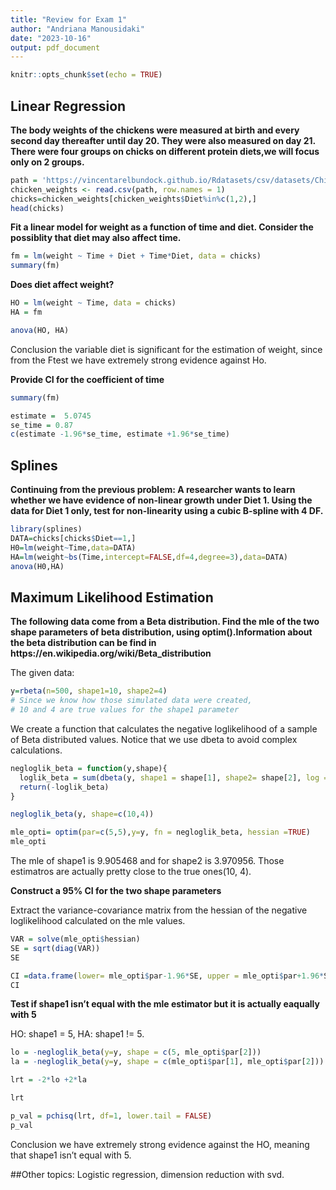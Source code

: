 ---
title: "Review for Exam 1"
author: "Andriana Manousidaki"
date: "2023-10-16"
output: pdf_document
---

```{r setup, include=FALSE}
knitr::opts_chunk$set(echo = TRUE)
```

## Linear Regression

**The body weights of the chickens were measured at birth and every second day thereafter until day 20. They were also measured on day 21. There were four groups on chicks on different protein diets,we will focus only on 2 groups.**

```{r}
path = 'https://vincentarelbundock.github.io/Rdatasets/csv/datasets/ChickWeight.csv'
chicken_weights <- read.csv(path, row.names = 1)
chicks=chicken_weights[chicken_weights$Diet%in%c(1,2),]
head(chicks)

```


**Fit a linear model for weight as a function of time and diet. Consider the possiblity that diet may also affect time.**

```{r}
fm = lm(weight ~ Time + Diet + Time*Diet, data = chicks)
summary(fm)
```

**Does diet affect weight?**

```{r}
HO = lm(weight ~ Time, data = chicks)
HA = fm 

anova(HO, HA)
```
Conclusion the variable diet is significant for the estimation of weight, since from the Ftest we have extremely strong evidence against Ho.


**Provide CI for the coefficient of time**
```{r}
summary(fm)
```
```{r}
estimate =  5.0745
se_time = 0.87
c(estimate -1.96*se_time, estimate +1.96*se_time)
```

## Splines

**Continuing from the previous problem: A researcher wants to learn whether we have evidence of non-linear growth under Diet 1. Using the data for Diet 1 only, test for non-linearity using a cubic B-spline with 4 DF.**

```{r}
library(splines)
DATA=chicks[chicks$Diet==1,]
H0=lm(weight~Time,data=DATA)
HA=lm(weight~bs(Time,intercept=FALSE,df=4,degree=3),data=DATA)
anova(H0,HA)
```

## Maximum Likelihood Estimation 


**The following data come from a Beta distribution. Find the mle of the two shape parameters of beta distribution, using optim().Information about the beta distribution can be find in https://en.wikipedia.org/wiki/Beta_distribution**

The given data:
```{r}
y=rbeta(n=500, shape1=10, shape2=4)
# Since we know how those simulated data were created, 
# 10 and 4 are true values for the shape1 parameter
```

We create a function that calculates the negative loglikelihood of a sample of Beta distributed values. Notice that we use dbeta to avoid complex calculations.

```{r}
negloglik_beta = function(y,shape){
  loglik_beta = sum(dbeta(y, shape1 = shape[1], shape2= shape[2], log = TRUE))
  return(-loglik_beta)
}

negloglik_beta(y, shape=c(10,4))
```


```{r}
mle_opti= optim(par=c(5,5),y=y, fn = negloglik_beta, hessian =TRUE)
mle_opti
```
The mle of shape1 is 9.905468 and for shape2 is 3.970956. Those estimatros are actually pretty close to the true ones(10, 4).

**Construct a 95% CI for the two shape parameters**

Extract the variance-covariance matrix from the hessian of the negative loglikelihood calculated on the mle values.

```{r}
VAR = solve(mle_opti$hessian)
SE = sqrt(diag(VAR))
SE

```
```{r}
CI =data.frame(lower= mle_opti$par-1.96*SE, upper = mle_opti$par+1.96*SE)
CI
```
**Test if shape1 isn't equal with the mle estimator but it is actually eaqually with 5**

HO: shape1 = 5, HA: shape1 != 5. 

```{r}
lo = -negloglik_beta(y=y, shape = c(5, mle_opti$par[2]))
la = -negloglik_beta(y=y, shape = c(mle_opti$par[1], mle_opti$par[2]))

lrt = -2*lo +2*la

lrt

p_val = pchisq(lrt, df=1, lower.tail = FALSE)
p_val
```
Conclusion we have extremely strong evidence against the HO, meaning that shape1 isn't equal with 5.

##Other topics: Logistic regression, dimension reduction with svd.

